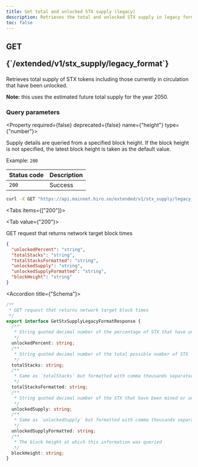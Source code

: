 ```yaml
---
title: Get total and unlocked STX supply (legacy)
description: Retrieves the total and unlocked STX supply in legacy format 1.0 API.
toc: false
---
```



<Root>

<API>

<div className='flex-1'>

<h2 className="not-prose mb-2 inline-flex items-center gap-3 font-mono">
  <div className="rounded-lg border px-1 py-0.5 text-xs font-medium border-green-400/50 bg-green-400/20 text-green-600 dark:text-green-400">
    GET
  </div>
  <p className="text-xs break-words overflow-hidden w-[95%]">{`/extended/v1/stx_supply/legacy_format`}</p>
</h2>

Retrieves total supply of STX tokens including those currently in circulation that have been unlocked.

**Note:** this uses the estimated future total supply for the year 2050.


### Query parameters

<Property required={false} deprecated={false} name={"height"} type={"number"}>

Supply details are queried from a specified block height. If the block height is not specified, the latest block height is taken as the default value.

<span>Example:  `200`</span>

</Property>

| Status code | Description |
|:------------|:------------|
| `200`       | Success     |

</div>

<APIExample>

```bash title="Terminal"
curl -X GET "https://api.mainnet.hiro.so/extended/v1/stx_supply/legacy_format"
```

<Tabs items={["200"]}>

<Tab value={"200"}>

GET request that returns network target block times

```json title="Example response"
{
  "unlockedPercent": "string",
  "totalStacks": "string",
  "totalStacksFormatted": "string",
  "unlockedSupply": "string",
  "unlockedSupplyFormatted": "string",
  "blockHeight": "string"
}
```

<Accordions>

<Accordion title={"Schema"}>

```ts
/**
 * GET request that returns network target block times
 */
export interface GetStxSupplyLegacyFormatResponse {
  /**
   * String quoted decimal number of the percentage of STX that have unlocked
   */
  unlockedPercent: string;
  /**
   * String quoted decimal number of the total possible number of STX
   */
  totalStacks: string;
  /**
   * Same as `totalStacks` but formatted with comma thousands separators
   */
  totalStacksFormatted: string;
  /**
   * String quoted decimal number of the STX that have been mined or unlocked
   */
  unlockedSupply: string;
  /**
   * Same as `unlockedSupply` but formatted with comma thousands separators
   */
  unlockedSupplyFormatted: string;
  /**
   * The block height at which this information was queried
   */
  blockHeight: string;
}

```

</Accordion>

</Accordions>

</Tab>

</Tabs>

</APIExample>

</API>

</Root>
